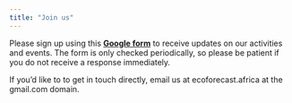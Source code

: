 ```yaml
---
title: "Join us"
---
```


Please sign up using this [**Google form**](https://forms.gle/8TFEigaaWoJPGXPe8) to receive updates on our activities and events. The form is only checked periodically, so please be patient if you do not receive a response immediately. 

If you'd like to to get in touch directly, email us at ecoforecast.africa at the gmail.com domain.